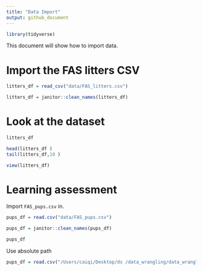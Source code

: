 ```yaml
---
title: "Data Import"
output: github_document
---
```

```r
library(tidyverse)
```


This document will show how to import data.


# Import the FAS litters CSV

```r
litters_df = read_csv("data/FAS_litters.csv")

litters_df = janitor::clean_names(litters_df)
```

# Look at the dataset
```r
litters_df

head(litters_df )
tail(litters_df,10 )
```


```r
view(litters_df)
```

# Learning assessment

Import `FAS_pups.csv` in.

```r
pups_df = read.csv("data/FAS_pups.csv")

pups_df = janitor::clean_names(pups_df)

pups_df

```


Use absolute path

```r
pups_df = read.csv("/Users/caiqi/Desktop/ds /data_wrangling/data_wrangling_1/data/FAS_pups.csv")
```




